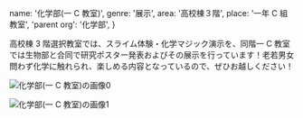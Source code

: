   name: '化学部(一 C 教室)',
  genre: '展示',
  area: '高校棟３階',
  place: '一年 C 組教室',
  'parent org': '化学部',
}

高校棟 3 階選択教室では、スライム体験・化学マジック演示を、同階一 C 教室では生物部と合同で研究ポスター発表およびその展示を行っています！老若男女問わず化学に触れられ、楽しめる内容となっているので、ぜひお越しください！

![化学部(一 C 教室)の画像0](</data/orgs/化学部(一 C 教室)/img0.jpg>)

![化学部(一 C 教室)の画像1](</data/orgs/化学部(一 C 教室)/img1.jpg>)
